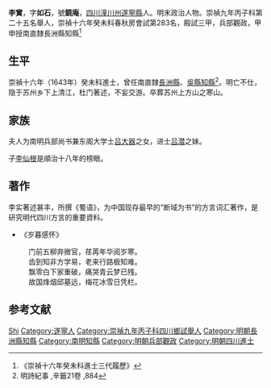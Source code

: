 {{Otheruses|李實}}
{{明清人物信息框
| 姓名 = 李實
| 原名 =
| 圖片名稱= 
| 圖片大小 =
| 圖片說明 = 
| 最高職務 = 南直隸長洲縣知縣
| 國家 = 大明 
| 爵位 =
| 籍貫 = [[四川|四川]][[潼川州|潼川州]][[遂寧縣|遂寧縣]]
| 族裔 = 
| 旗籍 = 
| 字號 = 字如石，號鏡庵
| 諡號 =
| 出生日期 = 萬曆45年十月十五日（1617年11月12日）
| 出生地點 =
| 逝世日期 = 康熙十三年（1674年）
| 逝世地點 =
| 墓葬 =
| 配偶 = 呂氏（[[呂大器_(明朝)|呂大器]]女）
| 親屬 = 曾祖[[李棠|李棠]]；祖[[李元桂|李元桂]]（生員）；父[[李友松|李友松]]；子[[李仙根|李仙根]]
| 出身 =
* 崇禎十六年癸未科同進士出身
| 經歷 =
| 著作 = 
*《蜀語》 
}}
'''李實'''{{BD|1617年|11月12日|1674年||Li}}，字'''如石'''，號'''鏡庵'''，[[四川|四川]][[潼川州|潼川州]][[遂寧縣|遂寧縣]]人。明末政治人物。崇禎九年丙子科第二十五名舉人，崇禎十六年癸未科春秋房會試第283名，殿試三甲，兵部觀政，甲申授南直隸長洲縣知縣<ref>《崇禎十六年癸未科進士三代履歷》</ref>

== 生平 ==
崇禎十六年（1643年）癸未科進士，曾任南直隸[[長洲縣|長洲縣]]、[[吳縣|吳縣]][[知縣|知縣]]<ref>明詩紀事 ,辛籤21卷 ,884</ref>。明亡不仕，隐于苏州乡下上清江，杜门著述，不妄交游。卒葬苏州上方山之寒山。

== 家族 ==
夫人为南明兵部尚书兼东阁大学士[[呂大器_(明朝)|吕大器]]之女，进士[[吕潜|吕潜]]之妹。

子[[李仙根|李仙根]]是順治十八年的榜眼。

== 著作 ==
李实著述甚丰，所撰《蜀语》，为中国现存最早的“断域为书”的方言词汇著作，是研究明代四川方言的重要資料。
*《岁暮感怀》
:门前五柳弃微官，荏苒年华阅岁寒。
:齿到知非方学易，老来行路极知难。
:飘零白下家重破，痛哭青云梦已残。
:故国烽烟邱墓远，梅花冰雪日凭栏。

== 参考文献 ==
{{Reflist}}

{{start box}}
{{s-off}}
{{s-before|[[謝良瑾|謝良瑾]]}}
{{s-title|明朝長洲縣知縣|1644年－1645年}}
{{s-after|[[沈以曦|沈以曦]]|清朝知縣}}
{{end box}}

{{明朝人物小作品}}
{{崇禎十六年癸未科殿试金榜}}

{{Authority control}}
{{DEFAULTSORT:Li李}}
[[Category:李姓|Shi]]
[[Category:遂寧人|Category:遂寧人]]
[[Category:崇禎九年丙子科四川鄉試舉人|Category:崇禎九年丙子科四川鄉試舉人]]
[[Category:明朝長洲縣知縣|Category:明朝長洲縣知縣]]
[[Category:南明知縣|Category:南明知縣]]
[[Category:明朝兵部觀政|Category:明朝兵部觀政]]
[[Category:明朝四川進士|Category:明朝四川進士]]